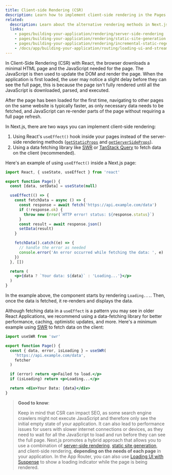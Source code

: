 ```yaml
---
title: Client-side Rendering (CSR)
description: Learn how to implement client-side rendering in the Pages Router.
related:
  description: Learn about the alternative rendering methods in Next.js.
  links:
    - pages/building-your-application/rendering/server-side-rendering
    - pages/building-your-application/rendering/static-site-generation
    - pages/building-your-application/rendering/incremental-static-regeneration
    - /docs/app/building-your-application/routing/loading-ui-and-streaming
---
```


In Client-Side Rendering (CSR) with React, the browser downloads a minimal HTML page and the JavaScript needed for the page. The JavaScript is then used to update the DOM and render the page. When the application is first loaded, the user may notice a slight delay before they can see the full page, this is because the page isn't fully rendered until all the JavaScript is downloaded, parsed, and executed.

After the page has been loaded for the first time, navigating to other pages on the same website is typically faster, as only necessary data needs to be fetched, and JavaScript can re-render parts of the page without requiring a full page refresh.

In Next.js, there are two ways you can implement client-side rendering:

1. Using React's `useEffect()` hook inside your pages instead of the server-side rendering methods ([`getStaticProps`](/docs/pages/building-your-application/data-fetching/get-static-props) and [`getServerSideProps`](/docs/pages/building-your-application/data-fetching/get-server-side-props)).
2. Using a data fetching library like [SWR](https://swr.vercel.app/) or [TanStack Query](https://tanstack.com/query/v3/) to fetch data on the client (recommended).

Here's an example of using `useEffect()` inside a Next.js page:

```jsx filename="pages/index.js"
import React, { useState, useEffect } from 'react'

export function Page() {
  const [data, setData] = useState(null)

  useEffect(() => {
    const fetchData = async () => {
      const response = await fetch('https://api.example.com/data')
      if (!response.ok) {
        throw new Error(`HTTP error! status: ${response.status}`)
      }
      const result = await response.json()
      setData(result)
    }

    fetchData().catch((e) => {
      // handle the error as needed
      console.error('An error occurred while fetching the data: ', e)
    })
  }, [])

  return (
    <p>{data ? `Your data: ${data}` : 'Loading...'}</p>
  )
}
```

In the example above, the component starts by rendering `Loading...`. Then, once the data is fetched, it re-renders and displays the data.

Although fetching data in a `useEffect` is a pattern you may see in older React Applications, we recommend using a data-fetching library for better performance, caching, optimistic updates, and more. Here's a minimum example using [SWR](https://swr.vercel.app/) to fetch data on the client:

```jsx filename="pages/index.js"
import useSWR from 'swr'

export function Page() {
  const { data, error, isLoading } = useSWR(
    'https://api.example.com/data',
    fetcher
  )

  if (error) return <p>Failed to load.</p>
  if (isLoading) return <p>Loading...</p>

  return <div>Your Data: {data}</div>
}
```

> **Good to know**:
>
> Keep in mind that CSR can impact SEO, as some search engine crawlers might not execute JavaScript and therefore only see the initial empty state of your application. It can also lead to performance issues for users with slower internet connections or devices, as they need to wait for all the JavaScript to load and run before they can see the full page. Next.js promotes a hybrid approach that allows you to use a combination of [server-side rendering](/docs/pages/building-your-application/rendering/server-side-rendering), [static site generation](/docs/pages/building-your-application/rendering/static-site-generation), and client-side rendering, **depending on the needs of each page** in your application. In the App Router, you can also use [Loading UI with Suspense](/docs/app/building-your-application/routing/loading-ui-and-streaming) to show a loading indicator while the page is being rendered.
